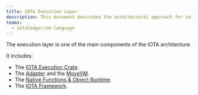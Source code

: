 ```yaml
---
title: IOTA Execution Layer
description: This document describes the architectural approach for iota execution layer.
teams:
  - iotaledger/vm-language
---
```


The execution layer is one of the main components of the IOTA architecture.

It includes:
- The [IOTA Execution Crate](iota-execution.mdx).
- The [Adapter](adapter.mdx) and the [MoveVM](adapter.mdx#move-vm).
- The [Native Functions & Object Runtime](natives.mdx).
- The [IOTA Framework](../framework.mdx).